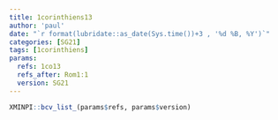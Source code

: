 ```yaml
---
title: 1corinthiens13
author: 'paul'
date: "`r format(lubridate::as_date(Sys.time())+3 , '%d %B, %Y')`"
categories: [SG21]
tags: [1corinthiens]
params:
  refs: 1co13
  refs_after: Rom1:1
  version: SG21
---
```


```r
XMINPI::bcv_list_(params$refs, params$version)
```

